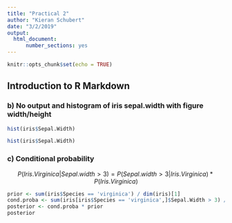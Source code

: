 ```yaml
---
title: "Practical 2"
author: "Kieran Schubert"
date: "3/2/2019"
output: 
  html_document:
      number_sections: yes
---
```


```r
knitr::opts_chunk$set(echo = TRUE)
```

## Introduction to R Markdown

### b) No output and histogram of iris sepal.width with figure width/height

```r
hist(iris$Sepal.Width)
```


```r
hist(iris$Sepal.Width)
```

### c) Conditional probability

$$P(Iris.Virginica|Sepal.width > 3) = P(Sepal.width > 3|Iris.Virginica)*P(Iris.Virginica)$$
```r
prior <- sum(iris$Species == 'virginica') / dim(iris)[1]
cond.proba <- sum(iris[iris$Species == 'virginica',]$Sepal.Width > 3) / sum(iris$Species == 'virginica')
posterior <- cond.proba * prior
posterior
```
